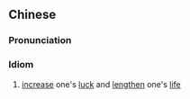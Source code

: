 {{also|添福添寿}}
==Chinese==
{{zh-forms|s=添福添寿}}

===Pronunciation===
{{zh-pron
|m=tiānfútiānshòu
|c=tim1 fuk1 tim1 sau6
|mn=thiam-hok-thiam-siū
|cat=id
}}

===Idiom===
{{zh-idiom}}

# [[increase]] one's [[luck]] and [[lengthen]] one's [[life]]